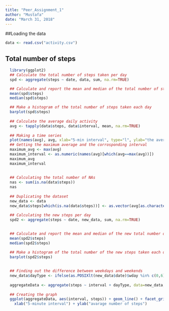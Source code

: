 ---
title: "Peer_Assignment_1"
author: "Mustafa"
date: "March 31, 2018"
---

##Loading the data

```{r loading_data}
data <- read.csv("activity.csv")
```

## Total number of steps

```{r steps}
  library(ggplot2)   
  ## Calculate the total number of steps taken per day
  spd <- aggregate(steps ~ date, data, sum, na.rm=TRUE)

  ## Calculate and report the mean and median of the total number of steps taken per day
  mean(spd$steps)
  median(spd$steps)

  ## Make a histogram of the total number of steps taken each day
  barplot(spd$steps)
  
  ## Calculate the average daily activity
  avg <- tapply(data$steps, data$interval, mean, na.rm=TRUE)
  
  ## Making a time series
  plot(names(avg), avg, xlab="5-min interval", type="l", ylab="the average number of steps")
  ## Getting the maximum average and the corrosponding interval
  maximum_avg <- max(avg)
  maximum_interval <- as.numeric(names(avg)[which(avg==max(avg))])
  maximum_avg
  maximum_interval
  
  
  ## Calculating the total number of NAs
  nas <- sum(is.na(data$steps))
  nas
  
  ## Duplicating the dataset
  new_data <- data
  new_data$steps[which(is.na(data$steps))] <- as.vector(avg[as.character(data[which(is.na(data$steps)),3])])
  
  ## Calculating the new steps per day
  spd2 <- aggregate(steps ~ date, new_data, sum, na.rm=TRUE)
  

  ## Calculate and report the mean and median of the new total number of steps taken per day
  mean(spd2$steps)
  median(spd2$steps)

  ## Make a histogram of the total number of the new steps taken each day
  barplot(spd2$steps)
  
  
  ## Finding out the difference between weekdays and weekends
  new_data$dayType <- ifelse(as.POSIXlt(new_data$date)$wday %in% c(0,6), "weekends","weekdays")
  
  aggregateData <- aggregate(steps ~ interval + dayType, data=new_data, mean)
  
  ## Creating the graph
  ggplot(aggregateData, aes(interval, steps)) + geom_line() + facet_grid(dayType ~ .) + 
    xlab("5-minute interval") + ylab("avarage number of steps")
```


